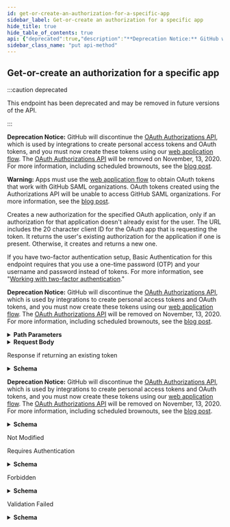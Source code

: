 ```yaml
---
id: get-or-create-an-authorization-for-a-specific-app
sidebar_label: Get-or-create an authorization for a specific app
hide_title: true
hide_table_of_contents: true
api: {"deprecated":true,"description":"**Deprecation Notice:** GitHub will discontinue the [OAuth Authorizations API](https://docs.github.com/rest/reference/oauth-authorizations/), which is used by integrations to create personal access tokens and OAuth tokens, and you must now create these tokens using our [web application flow](https://docs.github.com/developers/apps/authorizing-oauth-apps#web-application-flow). The [OAuth Authorizations API](https://docs.github.com/rest/reference/oauth-authorizations) will be removed on November, 13, 2020. For more information, including scheduled brownouts, see the [blog post](https://developer.github.com/changes/2020-02-14-deprecating-oauth-auth-endpoint/).\n\n**Warning:** Apps must use the [web application flow](https://docs.github.com/apps/building-oauth-apps/authorizing-oauth-apps/#web-application-flow) to obtain OAuth tokens that work with GitHub SAML organizations. OAuth tokens created using the Authorizations API will be unable to access GitHub SAML organizations. For more information, see the [blog post](https://developer.github.com/changes/2019-11-05-deprecated-passwords-and-authorizations-api).\n\nCreates a new authorization for the specified OAuth application, only if an authorization for that application doesn't already exist for the user. The URL includes the 20 character client ID for the OAuth app that is requesting the token. It returns the user's existing authorization for the application if one is present. Otherwise, it creates and returns a new one.\n\nIf you have two-factor authentication setup, Basic Authentication for this endpoint requires that you use a one-time password (OTP) and your username and password instead of tokens. For more information, see \"[Working with two-factor authentication](https://docs.github.com/rest/overview/other-authentication-methods#working-with-two-factor-authentication).\"\n\n**Deprecation Notice:** GitHub will discontinue the [OAuth Authorizations API](https://docs.github.com/rest/reference/oauth-authorizations/), which is used by integrations to create personal access tokens and OAuth tokens, and you must now create these tokens using our [web application flow](https://docs.github.com/developers/apps/authorizing-oauth-apps#web-application-flow). The [OAuth Authorizations API](https://docs.github.com/rest/reference/oauth-authorizations) will be removed on November, 13, 2020. For more information, including scheduled brownouts, see the [blog post](https://developer.github.com/changes/2020-02-14-deprecating-oauth-auth-endpoint/).","externalDocs":{"description":"API method documentation","url":"https://docs.github.com/rest/reference/oauth-authorizations#get-or-create-an-authorization-for-a-specific-app"},"operationId":"oauth-authorizations/get-or-create-authorization-for-app","parameters":[{"description":"The client ID of your GitHub app.","in":"path","name":"client_id","required":true,"schema":{"type":"string"}}],"requestBody":{"content":{"application/json":{"schema":{"properties":{"client_secret":{"description":"The OAuth app client secret for which to create the token.","maxLength":40,"type":"string"},"fingerprint":{"description":"A unique string to distinguish an authorization from others created for the same client ID and user.","type":"string"},"note":{"description":"A note to remind you what the OAuth token is for.","example":"Update all gems","type":"string"},"note_url":{"description":"A URL to remind you what app the OAuth token is for.","type":"string"},"scopes":{"description":"A list of scopes that this authorization is in.","example":["public_repo","user"],"items":{"type":"string"},"nullable":true,"type":"array"}},"required":["client_secret"],"type":"object"}}}},"responses":{"200":{"content":{"application/json":{"examples":{"response-if-returning-an-existing-token":{"value":{"app":{"client_id":"abcde12345fghij67890","name":"my github app","url":"http://my-github-app.com"},"created_at":"2011-09-06T17:26:27.000Z","fingerprint":"","hashed_token":"25f94a2a5c7fbaf499c665bc73d67c1c87e496da8985131633ee0a95819db2e8","id":1,"note":"optional note","note_url":"http://optional/note/url","scopes":["public_repo"],"token":"","token_last_eight":"12345678","updated_at":"2011-09-06T20:39:23.000Z","url":"https://api.github.com/authorizations/1"}}},"schema":{"description":"The authorization for an OAuth app, GitHub App, or a Personal Access Token.","properties":{"app":{"properties":{"client_id":{"type":"string"},"name":{"type":"string"},"url":{"format":"uri","type":"string"}},"required":["client_id","name","url"],"type":"object"},"created_at":{"format":"date-time","type":"string"},"fingerprint":{"nullable":true,"type":"string"},"hashed_token":{"nullable":true,"type":"string"},"id":{"type":"integer"},"installation":{"allOf":[{"properties":{"account":{"description":"Simple User","nullable":true,"properties":{"avatar_url":{"example":"https://github.com/images/error/octocat_happy.gif","format":"uri","type":"string"},"events_url":{"example":"https://api.github.com/users/octocat/events{/privacy}","type":"string"},"followers_url":{"example":"https://api.github.com/users/octocat/followers","format":"uri","type":"string"},"following_url":{"example":"https://api.github.com/users/octocat/following{/other_user}","type":"string"},"gists_url":{"example":"https://api.github.com/users/octocat/gists{/gist_id}","type":"string"},"gravatar_id":{"example":"41d064eb2195891e12d0413f63227ea7","nullable":true,"type":"string"},"html_url":{"example":"https://github.com/octocat","format":"uri","type":"string"},"id":{"example":1,"type":"integer"},"login":{"example":"octocat","type":"string"},"node_id":{"example":"MDQ6VXNlcjE=","type":"string"},"organizations_url":{"example":"https://api.github.com/users/octocat/orgs","format":"uri","type":"string"},"received_events_url":{"example":"https://api.github.com/users/octocat/received_events","format":"uri","type":"string"},"repos_url":{"example":"https://api.github.com/users/octocat/repos","format":"uri","type":"string"},"site_admin":{"type":"boolean"},"starred_at":{"example":"\"2020-07-09T00:17:55Z\"","type":"string"},"starred_url":{"example":"https://api.github.com/users/octocat/starred{/owner}{/repo}","type":"string"},"subscriptions_url":{"example":"https://api.github.com/users/octocat/subscriptions","format":"uri","type":"string"},"type":{"example":"User","type":"string"},"url":{"example":"https://api.github.com/users/octocat","format":"uri","type":"string"}},"required":["avatar_url","events_url","followers_url","following_url","gists_url","gravatar_id","html_url","id","node_id","login","organizations_url","received_events_url","repos_url","site_admin","starred_url","subscriptions_url","type","url"],"title":"Simple User","type":"object"},"has_multiple_single_files":{"example":true,"type":"boolean"},"permissions":{"description":"The permissions granted to the user-to-server access token.","example":{"contents":"read","deployments":"write","issues":"read","single_file":"read"},"properties":{"actions":{"description":"The level of permission to grant the access token for GitHub Actions workflows, workflow runs, and artifacts. Can be one of: `read` or `write`.","enum":["read","write"],"type":"string"},"administration":{"description":"The level of permission to grant the access token for repository creation, deletion, settings, teams, and collaborators creation. Can be one of: `read` or `write`.","enum":["read","write"],"type":"string"},"checks":{"description":"The level of permission to grant the access token for checks on code. Can be one of: `read` or `write`.","enum":["read","write"],"type":"string"},"content_references":{"description":"The level of permission to grant the access token for notification of content references and creation content attachments. Can be one of: `read` or `write`.","enum":["read","write"],"type":"string"},"contents":{"description":"The level of permission to grant the access token for repository contents, commits, branches, downloads, releases, and merges. Can be one of: `read` or `write`.","enum":["read","write"],"type":"string"},"deployments":{"description":"The level of permission to grant the access token for deployments and deployment statuses. Can be one of: `read` or `write`.","enum":["read","write"],"type":"string"},"environments":{"description":"The level of permission to grant the access token for managing repository environments. Can be one of: `read` or `write`.","enum":["read","write"],"type":"string"},"issues":{"description":"The level of permission to grant the access token for issues and related comments, assignees, labels, and milestones. Can be one of: `read` or `write`.","enum":["read","write"],"type":"string"},"members":{"description":"The level of permission to grant the access token for organization teams and members. Can be one of: `read` or `write`.","enum":["read","write"],"type":"string"},"metadata":{"description":"The level of permission to grant the access token to search repositories, list collaborators, and access repository metadata. Can be one of: `read` or `write`.","enum":["read","write"],"type":"string"},"organization_administration":{"description":"The level of permission to grant the access token to manage access to an organization. Can be one of: `read` or `write`.","enum":["read","write"],"type":"string"},"organization_hooks":{"description":"The level of permission to grant the access token to manage the post-receive hooks for an organization. Can be one of: `read` or `write`.","enum":["read","write"],"type":"string"},"organization_plan":{"description":"The level of permission to grant the access token for viewing an organization's plan. Can be one of: `read`.","enum":["read"],"type":"string"},"organization_projects":{"description":"The level of permission to grant the access token to manage organization projects, columns, and cards. Can be one of: `read`, `write`, or `admin`.","enum":["read","write","admin"],"type":"string"},"organization_secrets":{"description":"The level of permission to grant the access token to manage organization secrets. Can be one of: `read` or `write`.","enum":["read","write"],"type":"string"},"organization_self_hosted_runners":{"description":"The level of permission to grant the access token to view and manage GitHub Actions self-hosted runners available to an organization. Can be one of: `read` or `write`.","enum":["read","write"],"type":"string"},"organization_user_blocking":{"description":"The level of permission to grant the access token to view and manage users blocked by the organization. Can be one of: `read` or `write`.","enum":["read","write"],"type":"string"},"packages":{"description":"The level of permission to grant the access token for packages published to GitHub Packages. Can be one of: `read` or `write`.","enum":["read","write"],"type":"string"},"pages":{"description":"The level of permission to grant the access token to retrieve Pages statuses, configuration, and builds, as well as create new builds. Can be one of: `read` or `write`.","enum":["read","write"],"type":"string"},"pull_requests":{"description":"The level of permission to grant the access token for pull requests and related comments, assignees, labels, milestones, and merges. Can be one of: `read` or `write`.","enum":["read","write"],"type":"string"},"repository_hooks":{"description":"The level of permission to grant the access token to manage the post-receive hooks for a repository. Can be one of: `read` or `write`.","enum":["read","write"],"type":"string"},"repository_projects":{"description":"The level of permission to grant the access token to manage repository projects, columns, and cards. Can be one of: `read`, `write`, or `admin`.","enum":["read","write","admin"],"type":"string"},"secret_scanning_alerts":{"description":"The level of permission to grant the access token to view and manage secret scanning alerts. Can be one of: `read` or `write`.","enum":["read","write"],"type":"string"},"secrets":{"description":"The level of permission to grant the access token to manage repository secrets. Can be one of: `read` or `write`.","enum":["read","write"],"type":"string"},"security_events":{"description":"The level of permission to grant the access token to view and manage security events like code scanning alerts. Can be one of: `read` or `write`.","enum":["read","write"],"type":"string"},"single_file":{"description":"The level of permission to grant the access token to manage just a single file. Can be one of: `read` or `write`.","enum":["read","write"],"type":"string"},"statuses":{"description":"The level of permission to grant the access token for commit statuses. Can be one of: `read` or `write`.","enum":["read","write"],"type":"string"},"team_discussions":{"description":"The level of permission to grant the access token to manage team discussions and related comments. Can be one of: `read` or `write`.","enum":["read","write"],"type":"string"},"vulnerability_alerts":{"description":"The level of permission to grant the access token to retrieve Dependabot alerts. Can be one of: `read`.","enum":["read"],"type":"string"},"workflows":{"description":"The level of permission to grant the access token to update GitHub Actions workflow files. Can be one of: `write`.","enum":["write"],"type":"string"}},"title":"App Permissions","type":"object"},"repositories_url":{"example":"https://api.github.com/users/octocat/repos","format":"uri","type":"string"},"repository_selection":{"description":"Describe whether all repositories have been selected or there's a selection involved","enum":["all","selected"],"type":"string"},"single_file_name":{"example":"config.yaml","nullable":true,"type":"string"},"single_file_paths":{"example":["config.yml",".github/issue_TEMPLATE.md"],"items":{"type":"string"},"type":"array"}},"required":["permissions","repository_selection","single_file_name","repositories_url","account"],"title":"Scoped Installation","type":"object"}],"nullable":true},"note":{"nullable":true,"type":"string"},"note_url":{"format":"uri","nullable":true,"type":"string"},"scopes":{"description":"A list of scopes that this authorization is in.","items":{"type":"string"},"nullable":true,"type":"array"},"token":{"type":"string"},"token_last_eight":{"nullable":true,"type":"string"},"updated_at":{"format":"date-time","type":"string"},"url":{"format":"uri","type":"string"},"user":{"allOf":[{"description":"Simple User","nullable":true,"properties":{"avatar_url":{"example":"https://github.com/images/error/octocat_happy.gif","format":"uri","type":"string"},"events_url":{"example":"https://api.github.com/users/octocat/events{/privacy}","type":"string"},"followers_url":{"example":"https://api.github.com/users/octocat/followers","format":"uri","type":"string"},"following_url":{"example":"https://api.github.com/users/octocat/following{/other_user}","type":"string"},"gists_url":{"example":"https://api.github.com/users/octocat/gists{/gist_id}","type":"string"},"gravatar_id":{"example":"41d064eb2195891e12d0413f63227ea7","nullable":true,"type":"string"},"html_url":{"example":"https://github.com/octocat","format":"uri","type":"string"},"id":{"example":1,"type":"integer"},"login":{"example":"octocat","type":"string"},"node_id":{"example":"MDQ6VXNlcjE=","type":"string"},"organizations_url":{"example":"https://api.github.com/users/octocat/orgs","format":"uri","type":"string"},"received_events_url":{"example":"https://api.github.com/users/octocat/received_events","format":"uri","type":"string"},"repos_url":{"example":"https://api.github.com/users/octocat/repos","format":"uri","type":"string"},"site_admin":{"type":"boolean"},"starred_at":{"example":"\"2020-07-09T00:17:55Z\"","type":"string"},"starred_url":{"example":"https://api.github.com/users/octocat/starred{/owner}{/repo}","type":"string"},"subscriptions_url":{"example":"https://api.github.com/users/octocat/subscriptions","format":"uri","type":"string"},"type":{"example":"User","type":"string"},"url":{"example":"https://api.github.com/users/octocat","format":"uri","type":"string"}},"required":["avatar_url","events_url","followers_url","following_url","gists_url","gravatar_id","html_url","id","node_id","login","organizations_url","received_events_url","repos_url","site_admin","starred_url","subscriptions_url","type","url"],"title":"Simple User","type":"object"}],"nullable":true}},"required":["app","id","note","note_url","scopes","token","hashed_token","token_last_eight","fingerprint","url","created_at","updated_at"],"title":"Authorization","type":"object"}}},"description":"Response if returning an existing token","headers":{"Location":{"example":"https://api.github.com/authorizations/1","schema":{"type":"string"}}}},"201":{"content":{"application/json":{"examples":{"default":{"value":{"app":{"client_id":"abcde12345fghij67890","name":"my github app","url":"http://my-github-app.com"},"created_at":"2011-09-06T17:26:27.000Z","fingerprint":"","hashed_token":"25f94a2a5c7fbaf499c665bc73d67c1c87e496da8985131633ee0a95819db2e8","id":1,"note":"optional note","note_url":"http://optional/note/url","scopes":["public_repo"],"token":"abcdefgh12345678","token_last_eight":"12345678","updated_at":"2011-09-06T20:39:23.000Z","url":"https://api.github.com/authorizations/1"}}},"schema":{"description":"The authorization for an OAuth app, GitHub App, or a Personal Access Token.","properties":{"app":{"properties":{"client_id":{"type":"string"},"name":{"type":"string"},"url":{"format":"uri","type":"string"}},"required":["client_id","name","url"],"type":"object"},"created_at":{"format":"date-time","type":"string"},"fingerprint":{"nullable":true,"type":"string"},"hashed_token":{"nullable":true,"type":"string"},"id":{"type":"integer"},"installation":{"allOf":[{"properties":{"account":{"description":"Simple User","nullable":true,"properties":{"avatar_url":{"example":"https://github.com/images/error/octocat_happy.gif","format":"uri","type":"string"},"events_url":{"example":"https://api.github.com/users/octocat/events{/privacy}","type":"string"},"followers_url":{"example":"https://api.github.com/users/octocat/followers","format":"uri","type":"string"},"following_url":{"example":"https://api.github.com/users/octocat/following{/other_user}","type":"string"},"gists_url":{"example":"https://api.github.com/users/octocat/gists{/gist_id}","type":"string"},"gravatar_id":{"example":"41d064eb2195891e12d0413f63227ea7","nullable":true,"type":"string"},"html_url":{"example":"https://github.com/octocat","format":"uri","type":"string"},"id":{"example":1,"type":"integer"},"login":{"example":"octocat","type":"string"},"node_id":{"example":"MDQ6VXNlcjE=","type":"string"},"organizations_url":{"example":"https://api.github.com/users/octocat/orgs","format":"uri","type":"string"},"received_events_url":{"example":"https://api.github.com/users/octocat/received_events","format":"uri","type":"string"},"repos_url":{"example":"https://api.github.com/users/octocat/repos","format":"uri","type":"string"},"site_admin":{"type":"boolean"},"starred_at":{"example":"\"2020-07-09T00:17:55Z\"","type":"string"},"starred_url":{"example":"https://api.github.com/users/octocat/starred{/owner}{/repo}","type":"string"},"subscriptions_url":{"example":"https://api.github.com/users/octocat/subscriptions","format":"uri","type":"string"},"type":{"example":"User","type":"string"},"url":{"example":"https://api.github.com/users/octocat","format":"uri","type":"string"}},"required":["avatar_url","events_url","followers_url","following_url","gists_url","gravatar_id","html_url","id","node_id","login","organizations_url","received_events_url","repos_url","site_admin","starred_url","subscriptions_url","type","url"],"title":"Simple User","type":"object"},"has_multiple_single_files":{"example":true,"type":"boolean"},"permissions":{"description":"The permissions granted to the user-to-server access token.","example":{"contents":"read","deployments":"write","issues":"read","single_file":"read"},"properties":{"actions":{"description":"The level of permission to grant the access token for GitHub Actions workflows, workflow runs, and artifacts. Can be one of: `read` or `write`.","enum":["read","write"],"type":"string"},"administration":{"description":"The level of permission to grant the access token for repository creation, deletion, settings, teams, and collaborators creation. Can be one of: `read` or `write`.","enum":["read","write"],"type":"string"},"checks":{"description":"The level of permission to grant the access token for checks on code. Can be one of: `read` or `write`.","enum":["read","write"],"type":"string"},"content_references":{"description":"The level of permission to grant the access token for notification of content references and creation content attachments. Can be one of: `read` or `write`.","enum":["read","write"],"type":"string"},"contents":{"description":"The level of permission to grant the access token for repository contents, commits, branches, downloads, releases, and merges. Can be one of: `read` or `write`.","enum":["read","write"],"type":"string"},"deployments":{"description":"The level of permission to grant the access token for deployments and deployment statuses. Can be one of: `read` or `write`.","enum":["read","write"],"type":"string"},"environments":{"description":"The level of permission to grant the access token for managing repository environments. Can be one of: `read` or `write`.","enum":["read","write"],"type":"string"},"issues":{"description":"The level of permission to grant the access token for issues and related comments, assignees, labels, and milestones. Can be one of: `read` or `write`.","enum":["read","write"],"type":"string"},"members":{"description":"The level of permission to grant the access token for organization teams and members. Can be one of: `read` or `write`.","enum":["read","write"],"type":"string"},"metadata":{"description":"The level of permission to grant the access token to search repositories, list collaborators, and access repository metadata. Can be one of: `read` or `write`.","enum":["read","write"],"type":"string"},"organization_administration":{"description":"The level of permission to grant the access token to manage access to an organization. Can be one of: `read` or `write`.","enum":["read","write"],"type":"string"},"organization_hooks":{"description":"The level of permission to grant the access token to manage the post-receive hooks for an organization. Can be one of: `read` or `write`.","enum":["read","write"],"type":"string"},"organization_plan":{"description":"The level of permission to grant the access token for viewing an organization's plan. Can be one of: `read`.","enum":["read"],"type":"string"},"organization_projects":{"description":"The level of permission to grant the access token to manage organization projects, columns, and cards. Can be one of: `read`, `write`, or `admin`.","enum":["read","write","admin"],"type":"string"},"organization_secrets":{"description":"The level of permission to grant the access token to manage organization secrets. Can be one of: `read` or `write`.","enum":["read","write"],"type":"string"},"organization_self_hosted_runners":{"description":"The level of permission to grant the access token to view and manage GitHub Actions self-hosted runners available to an organization. Can be one of: `read` or `write`.","enum":["read","write"],"type":"string"},"organization_user_blocking":{"description":"The level of permission to grant the access token to view and manage users blocked by the organization. Can be one of: `read` or `write`.","enum":["read","write"],"type":"string"},"packages":{"description":"The level of permission to grant the access token for packages published to GitHub Packages. Can be one of: `read` or `write`.","enum":["read","write"],"type":"string"},"pages":{"description":"The level of permission to grant the access token to retrieve Pages statuses, configuration, and builds, as well as create new builds. Can be one of: `read` or `write`.","enum":["read","write"],"type":"string"},"pull_requests":{"description":"The level of permission to grant the access token for pull requests and related comments, assignees, labels, milestones, and merges. Can be one of: `read` or `write`.","enum":["read","write"],"type":"string"},"repository_hooks":{"description":"The level of permission to grant the access token to manage the post-receive hooks for a repository. Can be one of: `read` or `write`.","enum":["read","write"],"type":"string"},"repository_projects":{"description":"The level of permission to grant the access token to manage repository projects, columns, and cards. Can be one of: `read`, `write`, or `admin`.","enum":["read","write","admin"],"type":"string"},"secret_scanning_alerts":{"description":"The level of permission to grant the access token to view and manage secret scanning alerts. Can be one of: `read` or `write`.","enum":["read","write"],"type":"string"},"secrets":{"description":"The level of permission to grant the access token to manage repository secrets. Can be one of: `read` or `write`.","enum":["read","write"],"type":"string"},"security_events":{"description":"The level of permission to grant the access token to view and manage security events like code scanning alerts. Can be one of: `read` or `write`.","enum":["read","write"],"type":"string"},"single_file":{"description":"The level of permission to grant the access token to manage just a single file. Can be one of: `read` or `write`.","enum":["read","write"],"type":"string"},"statuses":{"description":"The level of permission to grant the access token for commit statuses. Can be one of: `read` or `write`.","enum":["read","write"],"type":"string"},"team_discussions":{"description":"The level of permission to grant the access token to manage team discussions and related comments. Can be one of: `read` or `write`.","enum":["read","write"],"type":"string"},"vulnerability_alerts":{"description":"The level of permission to grant the access token to retrieve Dependabot alerts. Can be one of: `read`.","enum":["read"],"type":"string"},"workflows":{"description":"The level of permission to grant the access token to update GitHub Actions workflow files. Can be one of: `write`.","enum":["write"],"type":"string"}},"title":"App Permissions","type":"object"},"repositories_url":{"example":"https://api.github.com/users/octocat/repos","format":"uri","type":"string"},"repository_selection":{"description":"Describe whether all repositories have been selected or there's a selection involved","enum":["all","selected"],"type":"string"},"single_file_name":{"example":"config.yaml","nullable":true,"type":"string"},"single_file_paths":{"example":["config.yml",".github/issue_TEMPLATE.md"],"items":{"type":"string"},"type":"array"}},"required":["permissions","repository_selection","single_file_name","repositories_url","account"],"title":"Scoped Installation","type":"object"}],"nullable":true},"note":{"nullable":true,"type":"string"},"note_url":{"format":"uri","nullable":true,"type":"string"},"scopes":{"description":"A list of scopes that this authorization is in.","items":{"type":"string"},"nullable":true,"type":"array"},"token":{"type":"string"},"token_last_eight":{"nullable":true,"type":"string"},"updated_at":{"format":"date-time","type":"string"},"url":{"format":"uri","type":"string"},"user":{"allOf":[{"description":"Simple User","nullable":true,"properties":{"avatar_url":{"example":"https://github.com/images/error/octocat_happy.gif","format":"uri","type":"string"},"events_url":{"example":"https://api.github.com/users/octocat/events{/privacy}","type":"string"},"followers_url":{"example":"https://api.github.com/users/octocat/followers","format":"uri","type":"string"},"following_url":{"example":"https://api.github.com/users/octocat/following{/other_user}","type":"string"},"gists_url":{"example":"https://api.github.com/users/octocat/gists{/gist_id}","type":"string"},"gravatar_id":{"example":"41d064eb2195891e12d0413f63227ea7","nullable":true,"type":"string"},"html_url":{"example":"https://github.com/octocat","format":"uri","type":"string"},"id":{"example":1,"type":"integer"},"login":{"example":"octocat","type":"string"},"node_id":{"example":"MDQ6VXNlcjE=","type":"string"},"organizations_url":{"example":"https://api.github.com/users/octocat/orgs","format":"uri","type":"string"},"received_events_url":{"example":"https://api.github.com/users/octocat/received_events","format":"uri","type":"string"},"repos_url":{"example":"https://api.github.com/users/octocat/repos","format":"uri","type":"string"},"site_admin":{"type":"boolean"},"starred_at":{"example":"\"2020-07-09T00:17:55Z\"","type":"string"},"starred_url":{"example":"https://api.github.com/users/octocat/starred{/owner}{/repo}","type":"string"},"subscriptions_url":{"example":"https://api.github.com/users/octocat/subscriptions","format":"uri","type":"string"},"type":{"example":"User","type":"string"},"url":{"example":"https://api.github.com/users/octocat","format":"uri","type":"string"}},"required":["avatar_url","events_url","followers_url","following_url","gists_url","gravatar_id","html_url","id","node_id","login","organizations_url","received_events_url","repos_url","site_admin","starred_url","subscriptions_url","type","url"],"title":"Simple User","type":"object"}],"nullable":true}},"required":["app","id","note","note_url","scopes","token","hashed_token","token_last_eight","fingerprint","url","created_at","updated_at"],"title":"Authorization","type":"object"}}},"description":"**Deprecation Notice:** GitHub will discontinue the [OAuth Authorizations API](https://docs.github.com/rest/reference/oauth-authorizations), which is used by integrations to create personal access tokens and OAuth tokens, and you must now create these tokens using our [web application flow](https://docs.github.com/apps/building-oauth-apps/authorizing-oauth-apps/#web-application-flow). The [OAuth Authorizations API](https://docs.github.com/rest/reference/oauth-authorizations) will be removed on November, 13, 2020. For more information, including scheduled brownouts, see the [blog post](https://developer.github.com/changes/2020-02-14-deprecating-oauth-auth-endpoint/).","headers":{"Location":{"example":"https://api.github.com/authorizations/1","schema":{"type":"string"}}}},"304":{"description":"Not Modified"},"401":{"content":{"application/json":{"schema":{"description":"Basic Error","properties":{"documentation_url":{"type":"string"},"message":{"type":"string"}},"title":"Basic Error","type":"object"}}},"description":"Requires Authentication"},"403":{"content":{"application/json":{"schema":{"description":"Basic Error","properties":{"documentation_url":{"type":"string"},"message":{"type":"string"}},"title":"Basic Error","type":"object"}}},"description":"Forbidden"},"422":{"content":{"application/json":{"schema":{"description":"Validation Error","properties":{"documentation_url":{"type":"string"},"errors":{"items":{"properties":{"code":{"type":"string"},"field":{"type":"string"},"index":{"type":"integer"},"message":{"type":"string"},"resource":{"type":"string"},"value":{"oneOf":[{"nullable":true,"type":"string"},{"nullable":true,"type":"integer"},{"items":{"type":"string"},"nullable":true,"type":"array"}]}},"required":["code"],"type":"object"},"type":"array"},"message":{"type":"string"}},"required":["message","documentation_url"],"title":"Validation Error","type":"object"}}},"description":"Validation Failed"}},"tags":["oauth-authorizations"],"x-github":{"category":"oauth-authorizations","deprecationDate":"2020-02-14T00:00:00.000Z","enabledForGitHubApps":false,"githubCloudOnly":false,"previews":[],"removalDate":"2020-11-13T00:00:00.000Z","subcategory":null},"method":"put","path":"/authorizations/clients/{client_id}","servers":[{"url":"https://api.github.com"}],"jsonRequestBodyExample":{"client_secret":"string","fingerprint":"string","note":"Update all gems","note_url":"string","scopes":["public_repo","user"]},"info":{"contact":{"name":"Support","url":"https://support.github.com/contact"},"description":"GitHub's v3 REST API.","license":{"name":"MIT","url":"https://spdx.org/licenses/MIT"},"termsOfService":"https://docs.github.com/articles/github-terms-of-service","title":"GitHub v3 REST API","version":"1.1.4","x-apisguru-categories":["collaboration","developer_tools"],"x-logo":{"url":"https://twitter.com/github/profile_image?size=original"},"x-origin":[{"format":"openapi","url":"https://raw.githubusercontent.com/github/rest-api-description/main/descriptions/api.github.com/api.github.com.json","version":"3.0"}],"x-providerName":"github.com"},"postman":{"name":"Get-or-create an authorization for a specific app","description":{"content":"**Deprecation Notice:** GitHub will discontinue the [OAuth Authorizations API](https://docs.github.com/rest/reference/oauth-authorizations/), which is used by integrations to create personal access tokens and OAuth tokens, and you must now create these tokens using our [web application flow](https://docs.github.com/developers/apps/authorizing-oauth-apps#web-application-flow). The [OAuth Authorizations API](https://docs.github.com/rest/reference/oauth-authorizations) will be removed on November, 13, 2020. For more information, including scheduled brownouts, see the [blog post](https://developer.github.com/changes/2020-02-14-deprecating-oauth-auth-endpoint/).\n\n**Warning:** Apps must use the [web application flow](https://docs.github.com/apps/building-oauth-apps/authorizing-oauth-apps/#web-application-flow) to obtain OAuth tokens that work with GitHub SAML organizations. OAuth tokens created using the Authorizations API will be unable to access GitHub SAML organizations. For more information, see the [blog post](https://developer.github.com/changes/2019-11-05-deprecated-passwords-and-authorizations-api).\n\nCreates a new authorization for the specified OAuth application, only if an authorization for that application doesn't already exist for the user. The URL includes the 20 character client ID for the OAuth app that is requesting the token. It returns the user's existing authorization for the application if one is present. Otherwise, it creates and returns a new one.\n\nIf you have two-factor authentication setup, Basic Authentication for this endpoint requires that you use a one-time password (OTP) and your username and password instead of tokens. For more information, see \"[Working with two-factor authentication](https://docs.github.com/rest/overview/other-authentication-methods#working-with-two-factor-authentication).\"\n\n**Deprecation Notice:** GitHub will discontinue the [OAuth Authorizations API](https://docs.github.com/rest/reference/oauth-authorizations/), which is used by integrations to create personal access tokens and OAuth tokens, and you must now create these tokens using our [web application flow](https://docs.github.com/developers/apps/authorizing-oauth-apps#web-application-flow). The [OAuth Authorizations API](https://docs.github.com/rest/reference/oauth-authorizations) will be removed on November, 13, 2020. For more information, including scheduled brownouts, see the [blog post](https://developer.github.com/changes/2020-02-14-deprecating-oauth-auth-endpoint/).","type":"text/plain"},"url":{"path":["authorizations","clients",":client_id"],"host":["{{baseUrl}}"],"query":[],"variable":[{"disabled":false,"description":{"content":"(Required) The client ID of your GitHub app.","type":"text/plain"},"type":"any","value":"","key":"client_id"}]},"header":[{"key":"Content-Type","value":"application/json"},{"key":"Accept","value":"application/json"}],"method":"PUT","body":{"mode":"raw","raw":"\"\"","options":{"raw":{"language":"json"}}}}}
sidebar_class_name: "put api-method"
---
```



## Get-or-create an authorization for a specific app

:::caution deprecated

This endpoint has been deprecated and may be removed in future versions of the API.

:::

**Deprecation Notice:** GitHub will discontinue the [OAuth Authorizations API](https://docs.github.com/rest/reference/oauth-authorizations/), which is used by integrations to create personal access tokens and OAuth tokens, and you must now create these tokens using our [web application flow](https://docs.github.com/developers/apps/authorizing-oauth-apps#web-application-flow). The [OAuth Authorizations API](https://docs.github.com/rest/reference/oauth-authorizations) will be removed on November, 13, 2020. For more information, including scheduled brownouts, see the [blog post](https://developer.github.com/changes/2020-02-14-deprecating-oauth-auth-endpoint/).

**Warning:** Apps must use the [web application flow](https://docs.github.com/apps/building-oauth-apps/authorizing-oauth-apps/#web-application-flow) to obtain OAuth tokens that work with GitHub SAML organizations. OAuth tokens created using the Authorizations API will be unable to access GitHub SAML organizations. For more information, see the [blog post](https://developer.github.com/changes/2019-11-05-deprecated-passwords-and-authorizations-api).

Creates a new authorization for the specified OAuth application, only if an authorization for that application doesn&#39;t already exist for the user. The URL includes the 20 character client ID for the OAuth app that is requesting the token. It returns the user&#39;s existing authorization for the application if one is present. Otherwise, it creates and returns a new one.

If you have two-factor authentication setup, Basic Authentication for this endpoint requires that you use a one-time password (OTP) and your username and password instead of tokens. For more information, see &quot;[Working with two-factor authentication](https://docs.github.com/rest/overview/other-authentication-methods#working-with-two-factor-authentication).&quot;

**Deprecation Notice:** GitHub will discontinue the [OAuth Authorizations API](https://docs.github.com/rest/reference/oauth-authorizations/), which is used by integrations to create personal access tokens and OAuth tokens, and you must now create these tokens using our [web application flow](https://docs.github.com/developers/apps/authorizing-oauth-apps#web-application-flow). The [OAuth Authorizations API](https://docs.github.com/rest/reference/oauth-authorizations) will be removed on November, 13, 2020. For more information, including scheduled brownouts, see the [blog post](https://developer.github.com/changes/2020-02-14-deprecating-oauth-auth-endpoint/).

<details style={{"marginBottom":"1rem"}}><summary style={{}}><strong>Path Parameters</strong></summary><div><ul><ParamsItem className={"paramsItem"} param={{"description":"The client ID of your GitHub app.","in":"path","name":"client_id","required":true,"schema":{"type":"string"}}}></ParamsItem></ul></div></details><details style={{}}><summary style={{"textAlign":"left"}}><strong>Request Body</strong></summary><div style={{"textAlign":"left","marginLeft":"1rem"}}></div><ul style={{"marginLeft":"1rem"}}><SchemaItem collapsible={false} name={"client_secret"} required={true} schemaDescription={"The OAuth app client secret for which to create the token."} schemaName={"string"} qualifierMessage={"**Possible values:** length ≤ 40"}></SchemaItem><SchemaItem collapsible={false} name={"fingerprint"} required={false} schemaDescription={"A unique string to distinguish an authorization from others created for the same client ID and user."} schemaName={"string"} qualifierMessage={undefined}></SchemaItem><SchemaItem collapsible={false} name={"note"} required={false} schemaDescription={"A note to remind you what the OAuth token is for."} schemaName={"string"} qualifierMessage={undefined}></SchemaItem><SchemaItem collapsible={false} name={"note_url"} required={false} schemaDescription={"A URL to remind you what app the OAuth token is for."} schemaName={"string"} qualifierMessage={undefined}></SchemaItem><SchemaItem collapsible={false} name={"scopes"} required={false} schemaDescription={"A list of scopes that this authorization is in."} schemaName={"string[]"} qualifierMessage={undefined}></SchemaItem></ul></details><div><ApiTabs><TabItem label={"200"} value={"200"}><div>

Response if returning an existing token

</div><div><details style={{}}><summary style={{"textAlign":"left"}}><strong>Schema</strong></summary><div style={{"textAlign":"left","marginLeft":"1rem"}}></div><ul style={{"marginLeft":"1rem"}}><SchemaItem collapsible={true} className={"schemaItem"}><details style={{}}><summary style={{}}><strong>app</strong><span style={{"opacity":"0.6"}}> object</span><strong style={{"fontSize":"var(--ifm-code-font-size)","color":"var(--openapi-required)"}}> required</strong></summary><div style={{"marginLeft":"1rem"}}><ul><SchemaItem collapsible={false} name={"client_id"} required={true} schemaDescription={undefined} schemaName={"string"} qualifierMessage={undefined}></SchemaItem><SchemaItem collapsible={false} name={"name"} required={true} schemaDescription={undefined} schemaName={"string"} qualifierMessage={undefined}></SchemaItem><SchemaItem collapsible={false} name={"url"} required={true} schemaDescription={undefined} schemaName={"uri"} qualifierMessage={undefined}></SchemaItem></ul></div></details></SchemaItem><SchemaItem collapsible={false} name={"created_at"} required={true} schemaDescription={undefined} schemaName={"date-time"} qualifierMessage={undefined}></SchemaItem><SchemaItem collapsible={false} name={"fingerprint"} required={true} schemaDescription={undefined} schemaName={"string"} qualifierMessage={undefined}></SchemaItem><SchemaItem collapsible={false} name={"hashed_token"} required={true} schemaDescription={undefined} schemaName={"string"} qualifierMessage={undefined}></SchemaItem><SchemaItem collapsible={false} name={"id"} required={true} schemaDescription={undefined} schemaName={"integer"} qualifierMessage={undefined}></SchemaItem><SchemaItem collapsible={true} className={"schemaItem"}><details style={{}}><summary style={{}}><strong>installation</strong><span style={{"opacity":"0.6"}}> object</span></summary><div style={{"marginLeft":"1rem"}}><div><span className={"badge badge--info"} style={{"marginBottom":"1rem"}}>allOf</span><ul className={"allOf"}><SchemaItem collapsible={true} className={"schemaItem"}><details style={{}}><summary style={{}}><strong>account</strong><span style={{"opacity":"0.6"}}> object</span><strong style={{"fontSize":"var(--ifm-code-font-size)","color":"var(--openapi-required)"}}> required</strong></summary><div style={{"marginLeft":"1rem"}}><div style={{"marginTop":".5rem","marginBottom":".5rem"}}>

Simple User

</div><ul><SchemaItem collapsible={false} name={"avatar_url"} required={true} schemaDescription={undefined} schemaName={"uri"} qualifierMessage={undefined}></SchemaItem><SchemaItem collapsible={false} name={"events_url"} required={true} schemaDescription={undefined} schemaName={"string"} qualifierMessage={undefined}></SchemaItem><SchemaItem collapsible={false} name={"followers_url"} required={true} schemaDescription={undefined} schemaName={"uri"} qualifierMessage={undefined}></SchemaItem><SchemaItem collapsible={false} name={"following_url"} required={true} schemaDescription={undefined} schemaName={"string"} qualifierMessage={undefined}></SchemaItem><SchemaItem collapsible={false} name={"gists_url"} required={true} schemaDescription={undefined} schemaName={"string"} qualifierMessage={undefined}></SchemaItem><SchemaItem collapsible={false} name={"gravatar_id"} required={true} schemaDescription={undefined} schemaName={"string"} qualifierMessage={undefined}></SchemaItem><SchemaItem collapsible={false} name={"html_url"} required={true} schemaDescription={undefined} schemaName={"uri"} qualifierMessage={undefined}></SchemaItem><SchemaItem collapsible={false} name={"id"} required={true} schemaDescription={undefined} schemaName={"integer"} qualifierMessage={undefined}></SchemaItem><SchemaItem collapsible={false} name={"login"} required={true} schemaDescription={undefined} schemaName={"string"} qualifierMessage={undefined}></SchemaItem><SchemaItem collapsible={false} name={"node_id"} required={true} schemaDescription={undefined} schemaName={"string"} qualifierMessage={undefined}></SchemaItem><SchemaItem collapsible={false} name={"organizations_url"} required={true} schemaDescription={undefined} schemaName={"uri"} qualifierMessage={undefined}></SchemaItem><SchemaItem collapsible={false} name={"received_events_url"} required={true} schemaDescription={undefined} schemaName={"uri"} qualifierMessage={undefined}></SchemaItem><SchemaItem collapsible={false} name={"repos_url"} required={true} schemaDescription={undefined} schemaName={"uri"} qualifierMessage={undefined}></SchemaItem><SchemaItem collapsible={false} name={"site_admin"} required={true} schemaDescription={undefined} schemaName={"boolean"} qualifierMessage={undefined}></SchemaItem><SchemaItem collapsible={false} name={"starred_at"} required={false} schemaDescription={undefined} schemaName={"string"} qualifierMessage={undefined}></SchemaItem><SchemaItem collapsible={false} name={"starred_url"} required={true} schemaDescription={undefined} schemaName={"string"} qualifierMessage={undefined}></SchemaItem><SchemaItem collapsible={false} name={"subscriptions_url"} required={true} schemaDescription={undefined} schemaName={"uri"} qualifierMessage={undefined}></SchemaItem><SchemaItem collapsible={false} name={"type"} required={true} schemaDescription={undefined} schemaName={"string"} qualifierMessage={undefined}></SchemaItem><SchemaItem collapsible={false} name={"url"} required={true} schemaDescription={undefined} schemaName={"uri"} qualifierMessage={undefined}></SchemaItem></ul></div></details></SchemaItem><SchemaItem collapsible={false} name={"has_multiple_single_files"} required={false} schemaDescription={undefined} schemaName={"boolean"} qualifierMessage={undefined}></SchemaItem><SchemaItem collapsible={true} className={"schemaItem"}><details style={{}}><summary style={{}}><strong>permissions</strong><span style={{"opacity":"0.6"}}> object</span><strong style={{"fontSize":"var(--ifm-code-font-size)","color":"var(--openapi-required)"}}> required</strong></summary><div style={{"marginLeft":"1rem"}}><div style={{"marginTop":".5rem","marginBottom":".5rem"}}>

The permissions granted to the user-to-server access token.

</div><ul><SchemaItem collapsible={false} name={"actions"} required={false} schemaDescription={"The level of permission to grant the access token for GitHub Actions workflows, workflow runs, and artifacts. Can be one of: `read` or `write`."} schemaName={"string"} qualifierMessage={"**Possible values:** [`read`, `write`]"}></SchemaItem><SchemaItem collapsible={false} name={"administration"} required={false} schemaDescription={"The level of permission to grant the access token for repository creation, deletion, settings, teams, and collaborators creation. Can be one of: `read` or `write`."} schemaName={"string"} qualifierMessage={"**Possible values:** [`read`, `write`]"}></SchemaItem><SchemaItem collapsible={false} name={"checks"} required={false} schemaDescription={"The level of permission to grant the access token for checks on code. Can be one of: `read` or `write`."} schemaName={"string"} qualifierMessage={"**Possible values:** [`read`, `write`]"}></SchemaItem><SchemaItem collapsible={false} name={"content_references"} required={false} schemaDescription={"The level of permission to grant the access token for notification of content references and creation content attachments. Can be one of: `read` or `write`."} schemaName={"string"} qualifierMessage={"**Possible values:** [`read`, `write`]"}></SchemaItem><SchemaItem collapsible={false} name={"contents"} required={false} schemaDescription={"The level of permission to grant the access token for repository contents, commits, branches, downloads, releases, and merges. Can be one of: `read` or `write`."} schemaName={"string"} qualifierMessage={"**Possible values:** [`read`, `write`]"}></SchemaItem><SchemaItem collapsible={false} name={"deployments"} required={false} schemaDescription={"The level of permission to grant the access token for deployments and deployment statuses. Can be one of: `read` or `write`."} schemaName={"string"} qualifierMessage={"**Possible values:** [`read`, `write`]"}></SchemaItem><SchemaItem collapsible={false} name={"environments"} required={false} schemaDescription={"The level of permission to grant the access token for managing repository environments. Can be one of: `read` or `write`."} schemaName={"string"} qualifierMessage={"**Possible values:** [`read`, `write`]"}></SchemaItem><SchemaItem collapsible={false} name={"issues"} required={false} schemaDescription={"The level of permission to grant the access token for issues and related comments, assignees, labels, and milestones. Can be one of: `read` or `write`."} schemaName={"string"} qualifierMessage={"**Possible values:** [`read`, `write`]"}></SchemaItem><SchemaItem collapsible={false} name={"members"} required={false} schemaDescription={"The level of permission to grant the access token for organization teams and members. Can be one of: `read` or `write`."} schemaName={"string"} qualifierMessage={"**Possible values:** [`read`, `write`]"}></SchemaItem><SchemaItem collapsible={false} name={"metadata"} required={false} schemaDescription={"The level of permission to grant the access token to search repositories, list collaborators, and access repository metadata. Can be one of: `read` or `write`."} schemaName={"string"} qualifierMessage={"**Possible values:** [`read`, `write`]"}></SchemaItem><SchemaItem collapsible={false} name={"organization_administration"} required={false} schemaDescription={"The level of permission to grant the access token to manage access to an organization. Can be one of: `read` or `write`."} schemaName={"string"} qualifierMessage={"**Possible values:** [`read`, `write`]"}></SchemaItem><SchemaItem collapsible={false} name={"organization_hooks"} required={false} schemaDescription={"The level of permission to grant the access token to manage the post-receive hooks for an organization. Can be one of: `read` or `write`."} schemaName={"string"} qualifierMessage={"**Possible values:** [`read`, `write`]"}></SchemaItem><SchemaItem collapsible={false} name={"organization_plan"} required={false} schemaDescription={"The level of permission to grant the access token for viewing an organization's plan. Can be one of: `read`."} schemaName={"string"} qualifierMessage={"**Possible values:** [`read`]"}></SchemaItem><SchemaItem collapsible={false} name={"organization_projects"} required={false} schemaDescription={"The level of permission to grant the access token to manage organization projects, columns, and cards. Can be one of: `read`, `write`, or `admin`."} schemaName={"string"} qualifierMessage={"**Possible values:** [`read`, `write`, `admin`]"}></SchemaItem><SchemaItem collapsible={false} name={"organization_secrets"} required={false} schemaDescription={"The level of permission to grant the access token to manage organization secrets. Can be one of: `read` or `write`."} schemaName={"string"} qualifierMessage={"**Possible values:** [`read`, `write`]"}></SchemaItem><SchemaItem collapsible={false} name={"organization_self_hosted_runners"} required={false} schemaDescription={"The level of permission to grant the access token to view and manage GitHub Actions self-hosted runners available to an organization. Can be one of: `read` or `write`."} schemaName={"string"} qualifierMessage={"**Possible values:** [`read`, `write`]"}></SchemaItem><SchemaItem collapsible={false} name={"organization_user_blocking"} required={false} schemaDescription={"The level of permission to grant the access token to view and manage users blocked by the organization. Can be one of: `read` or `write`."} schemaName={"string"} qualifierMessage={"**Possible values:** [`read`, `write`]"}></SchemaItem><SchemaItem collapsible={false} name={"packages"} required={false} schemaDescription={"The level of permission to grant the access token for packages published to GitHub Packages. Can be one of: `read` or `write`."} schemaName={"string"} qualifierMessage={"**Possible values:** [`read`, `write`]"}></SchemaItem><SchemaItem collapsible={false} name={"pages"} required={false} schemaDescription={"The level of permission to grant the access token to retrieve Pages statuses, configuration, and builds, as well as create new builds. Can be one of: `read` or `write`."} schemaName={"string"} qualifierMessage={"**Possible values:** [`read`, `write`]"}></SchemaItem><SchemaItem collapsible={false} name={"pull_requests"} required={false} schemaDescription={"The level of permission to grant the access token for pull requests and related comments, assignees, labels, milestones, and merges. Can be one of: `read` or `write`."} schemaName={"string"} qualifierMessage={"**Possible values:** [`read`, `write`]"}></SchemaItem><SchemaItem collapsible={false} name={"repository_hooks"} required={false} schemaDescription={"The level of permission to grant the access token to manage the post-receive hooks for a repository. Can be one of: `read` or `write`."} schemaName={"string"} qualifierMessage={"**Possible values:** [`read`, `write`]"}></SchemaItem><SchemaItem collapsible={false} name={"repository_projects"} required={false} schemaDescription={"The level of permission to grant the access token to manage repository projects, columns, and cards. Can be one of: `read`, `write`, or `admin`."} schemaName={"string"} qualifierMessage={"**Possible values:** [`read`, `write`, `admin`]"}></SchemaItem><SchemaItem collapsible={false} name={"secret_scanning_alerts"} required={false} schemaDescription={"The level of permission to grant the access token to view and manage secret scanning alerts. Can be one of: `read` or `write`."} schemaName={"string"} qualifierMessage={"**Possible values:** [`read`, `write`]"}></SchemaItem><SchemaItem collapsible={false} name={"secrets"} required={false} schemaDescription={"The level of permission to grant the access token to manage repository secrets. Can be one of: `read` or `write`."} schemaName={"string"} qualifierMessage={"**Possible values:** [`read`, `write`]"}></SchemaItem><SchemaItem collapsible={false} name={"security_events"} required={false} schemaDescription={"The level of permission to grant the access token to view and manage security events like code scanning alerts. Can be one of: `read` or `write`."} schemaName={"string"} qualifierMessage={"**Possible values:** [`read`, `write`]"}></SchemaItem><SchemaItem collapsible={false} name={"single_file"} required={false} schemaDescription={"The level of permission to grant the access token to manage just a single file. Can be one of: `read` or `write`."} schemaName={"string"} qualifierMessage={"**Possible values:** [`read`, `write`]"}></SchemaItem><SchemaItem collapsible={false} name={"statuses"} required={false} schemaDescription={"The level of permission to grant the access token for commit statuses. Can be one of: `read` or `write`."} schemaName={"string"} qualifierMessage={"**Possible values:** [`read`, `write`]"}></SchemaItem><SchemaItem collapsible={false} name={"team_discussions"} required={false} schemaDescription={"The level of permission to grant the access token to manage team discussions and related comments. Can be one of: `read` or `write`."} schemaName={"string"} qualifierMessage={"**Possible values:** [`read`, `write`]"}></SchemaItem><SchemaItem collapsible={false} name={"vulnerability_alerts"} required={false} schemaDescription={"The level of permission to grant the access token to retrieve Dependabot alerts. Can be one of: `read`."} schemaName={"string"} qualifierMessage={"**Possible values:** [`read`]"}></SchemaItem><SchemaItem collapsible={false} name={"workflows"} required={false} schemaDescription={"The level of permission to grant the access token to update GitHub Actions workflow files. Can be one of: `write`."} schemaName={"string"} qualifierMessage={"**Possible values:** [`write`]"}></SchemaItem></ul></div></details></SchemaItem><SchemaItem collapsible={false} name={"repositories_url"} required={true} schemaDescription={undefined} schemaName={"uri"} qualifierMessage={undefined}></SchemaItem><SchemaItem collapsible={false} name={"repository_selection"} required={true} schemaDescription={"Describe whether all repositories have been selected or there's a selection involved"} schemaName={"string"} qualifierMessage={"**Possible values:** [`all`, `selected`]"}></SchemaItem><SchemaItem collapsible={false} name={"single_file_name"} required={true} schemaDescription={undefined} schemaName={"string"} qualifierMessage={undefined}></SchemaItem><SchemaItem collapsible={false} name={"single_file_paths"} required={false} schemaDescription={undefined} schemaName={"string[]"} qualifierMessage={undefined}></SchemaItem></ul></div></div></details></SchemaItem><SchemaItem collapsible={false} name={"note"} required={true} schemaDescription={undefined} schemaName={"string"} qualifierMessage={undefined}></SchemaItem><SchemaItem collapsible={false} name={"note_url"} required={true} schemaDescription={undefined} schemaName={"uri"} qualifierMessage={undefined}></SchemaItem><SchemaItem collapsible={false} name={"scopes"} required={true} schemaDescription={"A list of scopes that this authorization is in."} schemaName={"string[]"} qualifierMessage={undefined}></SchemaItem><SchemaItem collapsible={false} name={"token"} required={true} schemaDescription={undefined} schemaName={"string"} qualifierMessage={undefined}></SchemaItem><SchemaItem collapsible={false} name={"token_last_eight"} required={true} schemaDescription={undefined} schemaName={"string"} qualifierMessage={undefined}></SchemaItem><SchemaItem collapsible={false} name={"updated_at"} required={true} schemaDescription={undefined} schemaName={"date-time"} qualifierMessage={undefined}></SchemaItem><SchemaItem collapsible={false} name={"url"} required={true} schemaDescription={undefined} schemaName={"uri"} qualifierMessage={undefined}></SchemaItem><SchemaItem collapsible={true} className={"schemaItem"}><details style={{}}><summary style={{}}><strong>user</strong><span style={{"opacity":"0.6"}}> object</span></summary><div style={{"marginLeft":"1rem"}}><div><span className={"badge badge--info"} style={{"marginBottom":"1rem"}}>allOf</span><ul className={"allOf"}><SchemaItem collapsible={false} name={"avatar_url"} required={true} schemaDescription={undefined} schemaName={"uri"} qualifierMessage={undefined}></SchemaItem><SchemaItem collapsible={false} name={"events_url"} required={true} schemaDescription={undefined} schemaName={"string"} qualifierMessage={undefined}></SchemaItem><SchemaItem collapsible={false} name={"followers_url"} required={true} schemaDescription={undefined} schemaName={"uri"} qualifierMessage={undefined}></SchemaItem><SchemaItem collapsible={false} name={"following_url"} required={true} schemaDescription={undefined} schemaName={"string"} qualifierMessage={undefined}></SchemaItem><SchemaItem collapsible={false} name={"gists_url"} required={true} schemaDescription={undefined} schemaName={"string"} qualifierMessage={undefined}></SchemaItem><SchemaItem collapsible={false} name={"gravatar_id"} required={true} schemaDescription={undefined} schemaName={"string"} qualifierMessage={undefined}></SchemaItem><SchemaItem collapsible={false} name={"html_url"} required={true} schemaDescription={undefined} schemaName={"uri"} qualifierMessage={undefined}></SchemaItem><SchemaItem collapsible={false} name={"id"} required={true} schemaDescription={undefined} schemaName={"integer"} qualifierMessage={undefined}></SchemaItem><SchemaItem collapsible={false} name={"login"} required={true} schemaDescription={undefined} schemaName={"string"} qualifierMessage={undefined}></SchemaItem><SchemaItem collapsible={false} name={"node_id"} required={true} schemaDescription={undefined} schemaName={"string"} qualifierMessage={undefined}></SchemaItem><SchemaItem collapsible={false} name={"organizations_url"} required={true} schemaDescription={undefined} schemaName={"uri"} qualifierMessage={undefined}></SchemaItem><SchemaItem collapsible={false} name={"received_events_url"} required={true} schemaDescription={undefined} schemaName={"uri"} qualifierMessage={undefined}></SchemaItem><SchemaItem collapsible={false} name={"repos_url"} required={true} schemaDescription={undefined} schemaName={"uri"} qualifierMessage={undefined}></SchemaItem><SchemaItem collapsible={false} name={"site_admin"} required={true} schemaDescription={undefined} schemaName={"boolean"} qualifierMessage={undefined}></SchemaItem><SchemaItem collapsible={false} name={"starred_at"} required={false} schemaDescription={undefined} schemaName={"string"} qualifierMessage={undefined}></SchemaItem><SchemaItem collapsible={false} name={"starred_url"} required={true} schemaDescription={undefined} schemaName={"string"} qualifierMessage={undefined}></SchemaItem><SchemaItem collapsible={false} name={"subscriptions_url"} required={true} schemaDescription={undefined} schemaName={"uri"} qualifierMessage={undefined}></SchemaItem><SchemaItem collapsible={false} name={"type"} required={true} schemaDescription={undefined} schemaName={"string"} qualifierMessage={undefined}></SchemaItem><SchemaItem collapsible={false} name={"url"} required={true} schemaDescription={undefined} schemaName={"uri"} qualifierMessage={undefined}></SchemaItem></ul></div></div></details></SchemaItem></ul></details></div></TabItem><TabItem label={"201"} value={"201"}><div>

**Deprecation Notice:** GitHub will discontinue the [OAuth Authorizations API](https://docs.github.com/rest/reference/oauth-authorizations), which is used by integrations to create personal access tokens and OAuth tokens, and you must now create these tokens using our [web application flow](https://docs.github.com/apps/building-oauth-apps/authorizing-oauth-apps/#web-application-flow). The [OAuth Authorizations API](https://docs.github.com/rest/reference/oauth-authorizations) will be removed on November, 13, 2020. For more information, including scheduled brownouts, see the [blog post](https://developer.github.com/changes/2020-02-14-deprecating-oauth-auth-endpoint/).

</div><div><details style={{}}><summary style={{"textAlign":"left"}}><strong>Schema</strong></summary><div style={{"textAlign":"left","marginLeft":"1rem"}}></div><ul style={{"marginLeft":"1rem"}}><SchemaItem collapsible={true} className={"schemaItem"}><details style={{}}><summary style={{}}><strong>app</strong><span style={{"opacity":"0.6"}}> object</span><strong style={{"fontSize":"var(--ifm-code-font-size)","color":"var(--openapi-required)"}}> required</strong></summary><div style={{"marginLeft":"1rem"}}><ul><SchemaItem collapsible={false} name={"client_id"} required={true} schemaDescription={undefined} schemaName={"string"} qualifierMessage={undefined}></SchemaItem><SchemaItem collapsible={false} name={"name"} required={true} schemaDescription={undefined} schemaName={"string"} qualifierMessage={undefined}></SchemaItem><SchemaItem collapsible={false} name={"url"} required={true} schemaDescription={undefined} schemaName={"uri"} qualifierMessage={undefined}></SchemaItem></ul></div></details></SchemaItem><SchemaItem collapsible={false} name={"created_at"} required={true} schemaDescription={undefined} schemaName={"date-time"} qualifierMessage={undefined}></SchemaItem><SchemaItem collapsible={false} name={"fingerprint"} required={true} schemaDescription={undefined} schemaName={"string"} qualifierMessage={undefined}></SchemaItem><SchemaItem collapsible={false} name={"hashed_token"} required={true} schemaDescription={undefined} schemaName={"string"} qualifierMessage={undefined}></SchemaItem><SchemaItem collapsible={false} name={"id"} required={true} schemaDescription={undefined} schemaName={"integer"} qualifierMessage={undefined}></SchemaItem><SchemaItem collapsible={true} className={"schemaItem"}><details style={{}}><summary style={{}}><strong>installation</strong><span style={{"opacity":"0.6"}}> object</span></summary><div style={{"marginLeft":"1rem"}}><div><span className={"badge badge--info"} style={{"marginBottom":"1rem"}}>allOf</span><ul className={"allOf"}><SchemaItem collapsible={true} className={"schemaItem"}><details style={{}}><summary style={{}}><strong>account</strong><span style={{"opacity":"0.6"}}> object</span><strong style={{"fontSize":"var(--ifm-code-font-size)","color":"var(--openapi-required)"}}> required</strong></summary><div style={{"marginLeft":"1rem"}}><div style={{"marginTop":".5rem","marginBottom":".5rem"}}>

Simple User

</div><ul><SchemaItem collapsible={false} name={"avatar_url"} required={true} schemaDescription={undefined} schemaName={"uri"} qualifierMessage={undefined}></SchemaItem><SchemaItem collapsible={false} name={"events_url"} required={true} schemaDescription={undefined} schemaName={"string"} qualifierMessage={undefined}></SchemaItem><SchemaItem collapsible={false} name={"followers_url"} required={true} schemaDescription={undefined} schemaName={"uri"} qualifierMessage={undefined}></SchemaItem><SchemaItem collapsible={false} name={"following_url"} required={true} schemaDescription={undefined} schemaName={"string"} qualifierMessage={undefined}></SchemaItem><SchemaItem collapsible={false} name={"gists_url"} required={true} schemaDescription={undefined} schemaName={"string"} qualifierMessage={undefined}></SchemaItem><SchemaItem collapsible={false} name={"gravatar_id"} required={true} schemaDescription={undefined} schemaName={"string"} qualifierMessage={undefined}></SchemaItem><SchemaItem collapsible={false} name={"html_url"} required={true} schemaDescription={undefined} schemaName={"uri"} qualifierMessage={undefined}></SchemaItem><SchemaItem collapsible={false} name={"id"} required={true} schemaDescription={undefined} schemaName={"integer"} qualifierMessage={undefined}></SchemaItem><SchemaItem collapsible={false} name={"login"} required={true} schemaDescription={undefined} schemaName={"string"} qualifierMessage={undefined}></SchemaItem><SchemaItem collapsible={false} name={"node_id"} required={true} schemaDescription={undefined} schemaName={"string"} qualifierMessage={undefined}></SchemaItem><SchemaItem collapsible={false} name={"organizations_url"} required={true} schemaDescription={undefined} schemaName={"uri"} qualifierMessage={undefined}></SchemaItem><SchemaItem collapsible={false} name={"received_events_url"} required={true} schemaDescription={undefined} schemaName={"uri"} qualifierMessage={undefined}></SchemaItem><SchemaItem collapsible={false} name={"repos_url"} required={true} schemaDescription={undefined} schemaName={"uri"} qualifierMessage={undefined}></SchemaItem><SchemaItem collapsible={false} name={"site_admin"} required={true} schemaDescription={undefined} schemaName={"boolean"} qualifierMessage={undefined}></SchemaItem><SchemaItem collapsible={false} name={"starred_at"} required={false} schemaDescription={undefined} schemaName={"string"} qualifierMessage={undefined}></SchemaItem><SchemaItem collapsible={false} name={"starred_url"} required={true} schemaDescription={undefined} schemaName={"string"} qualifierMessage={undefined}></SchemaItem><SchemaItem collapsible={false} name={"subscriptions_url"} required={true} schemaDescription={undefined} schemaName={"uri"} qualifierMessage={undefined}></SchemaItem><SchemaItem collapsible={false} name={"type"} required={true} schemaDescription={undefined} schemaName={"string"} qualifierMessage={undefined}></SchemaItem><SchemaItem collapsible={false} name={"url"} required={true} schemaDescription={undefined} schemaName={"uri"} qualifierMessage={undefined}></SchemaItem></ul></div></details></SchemaItem><SchemaItem collapsible={false} name={"has_multiple_single_files"} required={false} schemaDescription={undefined} schemaName={"boolean"} qualifierMessage={undefined}></SchemaItem><SchemaItem collapsible={true} className={"schemaItem"}><details style={{}}><summary style={{}}><strong>permissions</strong><span style={{"opacity":"0.6"}}> object</span><strong style={{"fontSize":"var(--ifm-code-font-size)","color":"var(--openapi-required)"}}> required</strong></summary><div style={{"marginLeft":"1rem"}}><div style={{"marginTop":".5rem","marginBottom":".5rem"}}>

The permissions granted to the user-to-server access token.

</div><ul><SchemaItem collapsible={false} name={"actions"} required={false} schemaDescription={"The level of permission to grant the access token for GitHub Actions workflows, workflow runs, and artifacts. Can be one of: `read` or `write`."} schemaName={"string"} qualifierMessage={"**Possible values:** [`read`, `write`]"}></SchemaItem><SchemaItem collapsible={false} name={"administration"} required={false} schemaDescription={"The level of permission to grant the access token for repository creation, deletion, settings, teams, and collaborators creation. Can be one of: `read` or `write`."} schemaName={"string"} qualifierMessage={"**Possible values:** [`read`, `write`]"}></SchemaItem><SchemaItem collapsible={false} name={"checks"} required={false} schemaDescription={"The level of permission to grant the access token for checks on code. Can be one of: `read` or `write`."} schemaName={"string"} qualifierMessage={"**Possible values:** [`read`, `write`]"}></SchemaItem><SchemaItem collapsible={false} name={"content_references"} required={false} schemaDescription={"The level of permission to grant the access token for notification of content references and creation content attachments. Can be one of: `read` or `write`."} schemaName={"string"} qualifierMessage={"**Possible values:** [`read`, `write`]"}></SchemaItem><SchemaItem collapsible={false} name={"contents"} required={false} schemaDescription={"The level of permission to grant the access token for repository contents, commits, branches, downloads, releases, and merges. Can be one of: `read` or `write`."} schemaName={"string"} qualifierMessage={"**Possible values:** [`read`, `write`]"}></SchemaItem><SchemaItem collapsible={false} name={"deployments"} required={false} schemaDescription={"The level of permission to grant the access token for deployments and deployment statuses. Can be one of: `read` or `write`."} schemaName={"string"} qualifierMessage={"**Possible values:** [`read`, `write`]"}></SchemaItem><SchemaItem collapsible={false} name={"environments"} required={false} schemaDescription={"The level of permission to grant the access token for managing repository environments. Can be one of: `read` or `write`."} schemaName={"string"} qualifierMessage={"**Possible values:** [`read`, `write`]"}></SchemaItem><SchemaItem collapsible={false} name={"issues"} required={false} schemaDescription={"The level of permission to grant the access token for issues and related comments, assignees, labels, and milestones. Can be one of: `read` or `write`."} schemaName={"string"} qualifierMessage={"**Possible values:** [`read`, `write`]"}></SchemaItem><SchemaItem collapsible={false} name={"members"} required={false} schemaDescription={"The level of permission to grant the access token for organization teams and members. Can be one of: `read` or `write`."} schemaName={"string"} qualifierMessage={"**Possible values:** [`read`, `write`]"}></SchemaItem><SchemaItem collapsible={false} name={"metadata"} required={false} schemaDescription={"The level of permission to grant the access token to search repositories, list collaborators, and access repository metadata. Can be one of: `read` or `write`."} schemaName={"string"} qualifierMessage={"**Possible values:** [`read`, `write`]"}></SchemaItem><SchemaItem collapsible={false} name={"organization_administration"} required={false} schemaDescription={"The level of permission to grant the access token to manage access to an organization. Can be one of: `read` or `write`."} schemaName={"string"} qualifierMessage={"**Possible values:** [`read`, `write`]"}></SchemaItem><SchemaItem collapsible={false} name={"organization_hooks"} required={false} schemaDescription={"The level of permission to grant the access token to manage the post-receive hooks for an organization. Can be one of: `read` or `write`."} schemaName={"string"} qualifierMessage={"**Possible values:** [`read`, `write`]"}></SchemaItem><SchemaItem collapsible={false} name={"organization_plan"} required={false} schemaDescription={"The level of permission to grant the access token for viewing an organization's plan. Can be one of: `read`."} schemaName={"string"} qualifierMessage={"**Possible values:** [`read`]"}></SchemaItem><SchemaItem collapsible={false} name={"organization_projects"} required={false} schemaDescription={"The level of permission to grant the access token to manage organization projects, columns, and cards. Can be one of: `read`, `write`, or `admin`."} schemaName={"string"} qualifierMessage={"**Possible values:** [`read`, `write`, `admin`]"}></SchemaItem><SchemaItem collapsible={false} name={"organization_secrets"} required={false} schemaDescription={"The level of permission to grant the access token to manage organization secrets. Can be one of: `read` or `write`."} schemaName={"string"} qualifierMessage={"**Possible values:** [`read`, `write`]"}></SchemaItem><SchemaItem collapsible={false} name={"organization_self_hosted_runners"} required={false} schemaDescription={"The level of permission to grant the access token to view and manage GitHub Actions self-hosted runners available to an organization. Can be one of: `read` or `write`."} schemaName={"string"} qualifierMessage={"**Possible values:** [`read`, `write`]"}></SchemaItem><SchemaItem collapsible={false} name={"organization_user_blocking"} required={false} schemaDescription={"The level of permission to grant the access token to view and manage users blocked by the organization. Can be one of: `read` or `write`."} schemaName={"string"} qualifierMessage={"**Possible values:** [`read`, `write`]"}></SchemaItem><SchemaItem collapsible={false} name={"packages"} required={false} schemaDescription={"The level of permission to grant the access token for packages published to GitHub Packages. Can be one of: `read` or `write`."} schemaName={"string"} qualifierMessage={"**Possible values:** [`read`, `write`]"}></SchemaItem><SchemaItem collapsible={false} name={"pages"} required={false} schemaDescription={"The level of permission to grant the access token to retrieve Pages statuses, configuration, and builds, as well as create new builds. Can be one of: `read` or `write`."} schemaName={"string"} qualifierMessage={"**Possible values:** [`read`, `write`]"}></SchemaItem><SchemaItem collapsible={false} name={"pull_requests"} required={false} schemaDescription={"The level of permission to grant the access token for pull requests and related comments, assignees, labels, milestones, and merges. Can be one of: `read` or `write`."} schemaName={"string"} qualifierMessage={"**Possible values:** [`read`, `write`]"}></SchemaItem><SchemaItem collapsible={false} name={"repository_hooks"} required={false} schemaDescription={"The level of permission to grant the access token to manage the post-receive hooks for a repository. Can be one of: `read` or `write`."} schemaName={"string"} qualifierMessage={"**Possible values:** [`read`, `write`]"}></SchemaItem><SchemaItem collapsible={false} name={"repository_projects"} required={false} schemaDescription={"The level of permission to grant the access token to manage repository projects, columns, and cards. Can be one of: `read`, `write`, or `admin`."} schemaName={"string"} qualifierMessage={"**Possible values:** [`read`, `write`, `admin`]"}></SchemaItem><SchemaItem collapsible={false} name={"secret_scanning_alerts"} required={false} schemaDescription={"The level of permission to grant the access token to view and manage secret scanning alerts. Can be one of: `read` or `write`."} schemaName={"string"} qualifierMessage={"**Possible values:** [`read`, `write`]"}></SchemaItem><SchemaItem collapsible={false} name={"secrets"} required={false} schemaDescription={"The level of permission to grant the access token to manage repository secrets. Can be one of: `read` or `write`."} schemaName={"string"} qualifierMessage={"**Possible values:** [`read`, `write`]"}></SchemaItem><SchemaItem collapsible={false} name={"security_events"} required={false} schemaDescription={"The level of permission to grant the access token to view and manage security events like code scanning alerts. Can be one of: `read` or `write`."} schemaName={"string"} qualifierMessage={"**Possible values:** [`read`, `write`]"}></SchemaItem><SchemaItem collapsible={false} name={"single_file"} required={false} schemaDescription={"The level of permission to grant the access token to manage just a single file. Can be one of: `read` or `write`."} schemaName={"string"} qualifierMessage={"**Possible values:** [`read`, `write`]"}></SchemaItem><SchemaItem collapsible={false} name={"statuses"} required={false} schemaDescription={"The level of permission to grant the access token for commit statuses. Can be one of: `read` or `write`."} schemaName={"string"} qualifierMessage={"**Possible values:** [`read`, `write`]"}></SchemaItem><SchemaItem collapsible={false} name={"team_discussions"} required={false} schemaDescription={"The level of permission to grant the access token to manage team discussions and related comments. Can be one of: `read` or `write`."} schemaName={"string"} qualifierMessage={"**Possible values:** [`read`, `write`]"}></SchemaItem><SchemaItem collapsible={false} name={"vulnerability_alerts"} required={false} schemaDescription={"The level of permission to grant the access token to retrieve Dependabot alerts. Can be one of: `read`."} schemaName={"string"} qualifierMessage={"**Possible values:** [`read`]"}></SchemaItem><SchemaItem collapsible={false} name={"workflows"} required={false} schemaDescription={"The level of permission to grant the access token to update GitHub Actions workflow files. Can be one of: `write`."} schemaName={"string"} qualifierMessage={"**Possible values:** [`write`]"}></SchemaItem></ul></div></details></SchemaItem><SchemaItem collapsible={false} name={"repositories_url"} required={true} schemaDescription={undefined} schemaName={"uri"} qualifierMessage={undefined}></SchemaItem><SchemaItem collapsible={false} name={"repository_selection"} required={true} schemaDescription={"Describe whether all repositories have been selected or there's a selection involved"} schemaName={"string"} qualifierMessage={"**Possible values:** [`all`, `selected`]"}></SchemaItem><SchemaItem collapsible={false} name={"single_file_name"} required={true} schemaDescription={undefined} schemaName={"string"} qualifierMessage={undefined}></SchemaItem><SchemaItem collapsible={false} name={"single_file_paths"} required={false} schemaDescription={undefined} schemaName={"string[]"} qualifierMessage={undefined}></SchemaItem></ul></div></div></details></SchemaItem><SchemaItem collapsible={false} name={"note"} required={true} schemaDescription={undefined} schemaName={"string"} qualifierMessage={undefined}></SchemaItem><SchemaItem collapsible={false} name={"note_url"} required={true} schemaDescription={undefined} schemaName={"uri"} qualifierMessage={undefined}></SchemaItem><SchemaItem collapsible={false} name={"scopes"} required={true} schemaDescription={"A list of scopes that this authorization is in."} schemaName={"string[]"} qualifierMessage={undefined}></SchemaItem><SchemaItem collapsible={false} name={"token"} required={true} schemaDescription={undefined} schemaName={"string"} qualifierMessage={undefined}></SchemaItem><SchemaItem collapsible={false} name={"token_last_eight"} required={true} schemaDescription={undefined} schemaName={"string"} qualifierMessage={undefined}></SchemaItem><SchemaItem collapsible={false} name={"updated_at"} required={true} schemaDescription={undefined} schemaName={"date-time"} qualifierMessage={undefined}></SchemaItem><SchemaItem collapsible={false} name={"url"} required={true} schemaDescription={undefined} schemaName={"uri"} qualifierMessage={undefined}></SchemaItem><SchemaItem collapsible={true} className={"schemaItem"}><details style={{}}><summary style={{}}><strong>user</strong><span style={{"opacity":"0.6"}}> object</span></summary><div style={{"marginLeft":"1rem"}}><div><span className={"badge badge--info"} style={{"marginBottom":"1rem"}}>allOf</span><ul className={"allOf"}><SchemaItem collapsible={false} name={"avatar_url"} required={true} schemaDescription={undefined} schemaName={"uri"} qualifierMessage={undefined}></SchemaItem><SchemaItem collapsible={false} name={"events_url"} required={true} schemaDescription={undefined} schemaName={"string"} qualifierMessage={undefined}></SchemaItem><SchemaItem collapsible={false} name={"followers_url"} required={true} schemaDescription={undefined} schemaName={"uri"} qualifierMessage={undefined}></SchemaItem><SchemaItem collapsible={false} name={"following_url"} required={true} schemaDescription={undefined} schemaName={"string"} qualifierMessage={undefined}></SchemaItem><SchemaItem collapsible={false} name={"gists_url"} required={true} schemaDescription={undefined} schemaName={"string"} qualifierMessage={undefined}></SchemaItem><SchemaItem collapsible={false} name={"gravatar_id"} required={true} schemaDescription={undefined} schemaName={"string"} qualifierMessage={undefined}></SchemaItem><SchemaItem collapsible={false} name={"html_url"} required={true} schemaDescription={undefined} schemaName={"uri"} qualifierMessage={undefined}></SchemaItem><SchemaItem collapsible={false} name={"id"} required={true} schemaDescription={undefined} schemaName={"integer"} qualifierMessage={undefined}></SchemaItem><SchemaItem collapsible={false} name={"login"} required={true} schemaDescription={undefined} schemaName={"string"} qualifierMessage={undefined}></SchemaItem><SchemaItem collapsible={false} name={"node_id"} required={true} schemaDescription={undefined} schemaName={"string"} qualifierMessage={undefined}></SchemaItem><SchemaItem collapsible={false} name={"organizations_url"} required={true} schemaDescription={undefined} schemaName={"uri"} qualifierMessage={undefined}></SchemaItem><SchemaItem collapsible={false} name={"received_events_url"} required={true} schemaDescription={undefined} schemaName={"uri"} qualifierMessage={undefined}></SchemaItem><SchemaItem collapsible={false} name={"repos_url"} required={true} schemaDescription={undefined} schemaName={"uri"} qualifierMessage={undefined}></SchemaItem><SchemaItem collapsible={false} name={"site_admin"} required={true} schemaDescription={undefined} schemaName={"boolean"} qualifierMessage={undefined}></SchemaItem><SchemaItem collapsible={false} name={"starred_at"} required={false} schemaDescription={undefined} schemaName={"string"} qualifierMessage={undefined}></SchemaItem><SchemaItem collapsible={false} name={"starred_url"} required={true} schemaDescription={undefined} schemaName={"string"} qualifierMessage={undefined}></SchemaItem><SchemaItem collapsible={false} name={"subscriptions_url"} required={true} schemaDescription={undefined} schemaName={"uri"} qualifierMessage={undefined}></SchemaItem><SchemaItem collapsible={false} name={"type"} required={true} schemaDescription={undefined} schemaName={"string"} qualifierMessage={undefined}></SchemaItem><SchemaItem collapsible={false} name={"url"} required={true} schemaDescription={undefined} schemaName={"uri"} qualifierMessage={undefined}></SchemaItem></ul></div></div></details></SchemaItem></ul></details></div></TabItem><TabItem label={"304"} value={"304"}><div>

Not Modified

</div><div></div></TabItem><TabItem label={"401"} value={"401"}><div>

Requires Authentication

</div><div><details style={{}}><summary style={{"textAlign":"left"}}><strong>Schema</strong></summary><div style={{"textAlign":"left","marginLeft":"1rem"}}></div><ul style={{"marginLeft":"1rem"}}><SchemaItem collapsible={false} name={"documentation_url"} required={false} schemaDescription={undefined} schemaName={"string"} qualifierMessage={undefined}></SchemaItem><SchemaItem collapsible={false} name={"message"} required={false} schemaDescription={undefined} schemaName={"string"} qualifierMessage={undefined}></SchemaItem></ul></details></div></TabItem><TabItem label={"403"} value={"403"}><div>

Forbidden

</div><div><details style={{}}><summary style={{"textAlign":"left"}}><strong>Schema</strong></summary><div style={{"textAlign":"left","marginLeft":"1rem"}}></div><ul style={{"marginLeft":"1rem"}}><SchemaItem collapsible={false} name={"documentation_url"} required={false} schemaDescription={undefined} schemaName={"string"} qualifierMessage={undefined}></SchemaItem><SchemaItem collapsible={false} name={"message"} required={false} schemaDescription={undefined} schemaName={"string"} qualifierMessage={undefined}></SchemaItem></ul></details></div></TabItem><TabItem label={"422"} value={"422"}><div>

Validation Failed

</div><div><details style={{}}><summary style={{"textAlign":"left"}}><strong>Schema</strong></summary><div style={{"textAlign":"left","marginLeft":"1rem"}}></div><ul style={{"marginLeft":"1rem"}}><SchemaItem collapsible={false} name={"documentation_url"} required={true} schemaDescription={undefined} schemaName={"string"} qualifierMessage={undefined}></SchemaItem><SchemaItem collapsible={true} className={"schemaItem"}><details style={{}}><summary style={{}}><strong>errors</strong><span style={{"opacity":"0.6"}}> object[]</span></summary><div style={{"marginLeft":"1rem"}}><ul><SchemaItem collapsible={false} name={"code"} required={true} schemaDescription={undefined} schemaName={"string"} qualifierMessage={undefined}></SchemaItem><SchemaItem collapsible={false} name={"field"} required={false} schemaDescription={undefined} schemaName={"string"} qualifierMessage={undefined}></SchemaItem><SchemaItem collapsible={false} name={"index"} required={false} schemaDescription={undefined} schemaName={"integer"} qualifierMessage={undefined}></SchemaItem><SchemaItem collapsible={false} name={"message"} required={false} schemaDescription={undefined} schemaName={"string"} qualifierMessage={undefined}></SchemaItem><SchemaItem collapsible={false} name={"resource"} required={false} schemaDescription={undefined} schemaName={"string"} qualifierMessage={undefined}></SchemaItem><SchemaItem collapsible={false} name={"value"} required={false} schemaDescription={undefined} schemaName={""} qualifierMessage={undefined}></SchemaItem></ul></div></details></SchemaItem><SchemaItem collapsible={false} name={"message"} required={true} schemaDescription={undefined} schemaName={"string"} qualifierMessage={undefined}></SchemaItem></ul></details></div></TabItem></ApiTabs></div>
      